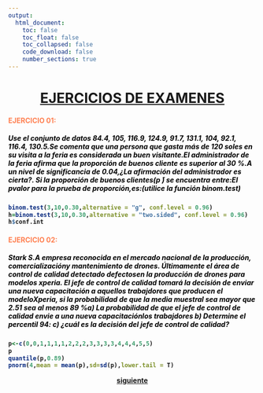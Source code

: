 ```yaml
---
output:
  html_document:
    toc: false
    toc_float: false
    toc_collapsed: false
    code_download: false
    number_sections: true
---
```

<div class="container-fluid main-container">
<div id="header">
<h1 class="title toc-ignore">
<B>
<center>
<u>EJERCICIOS DE EXAMENES</u>
</center>
</div>
</div>


<div class="container">
<div class="jumbotron">
<h4 align="left" class="autor">
<B><FONT COLOR=	#FF7F50>EJERCICIO 01:</FONT></h4>
<h5><FONT COLOR=	#000000>Use el conjunto de datos 84.4, 105, 116.9, 124.9, 91.7, 131.1, 104, 92.1, 116.4, 130.5.Se comenta que una persona que gasta más de 120 soles en su visita a la feria es considerada un buen visitante.El administrador de la feria afirma que la proporción de buenos cliente es superior al 30 %.A un nivel de significancia de 0.04,¿La afirmación del administrador es cierta?. Si la proporción de buenos clientes(p ̄) se encuentra entre:El pvalor para la prueba de proporción,es:(utilice la función binom.test)
</FONT></h5>
</div>
</div>

<div class="container">
<left>
```r
binom.test(3,10,0.30,alternative = "g", conf.level = 0.96)
h=binom.test(3,10,0.30,alternative = "two.sided", conf.level = 0.96)
h$conf.int
```
</left>
</div>
<div class="container">
<div class="jumbotron">
<h4 align="left" class="autor">
<B><FONT COLOR=	#FF7F50>EJERCICIO 02:</FONT></h4>
<h5><FONT COLOR=	#000000>Stark S.A empresa reconocida en el mercado nacional de la producción, comercializacióny mantenimiento de drones. Últimamente el área de control de calidad detectado defectosen la producción de drones para modelos xperia. El jefe de control de calidad tomará la decisión de enviar una nueva capacitación a aquellos trabajdores que producen el modeloXperia, si la probabilidad de que la media muestral sea mayor que 2.51 sea al menos 89 %a) La probabilidad de que el jefe de control de calidad envie a una nueva capacitaciónlos trabajdores b) Determine el percentil 94: c) ¿cuál es la decisión del jefe de control de calidad?
</FONT></h5>
</div>
</div>
<div class="container">
<left>
```r
p<-c(0,0,1,1,1,1,2,2,2,3,3,3,3,4,4,4,5,5)
p
quantile(p,0.89)
pnorm(4,mean = mean(p),sd=sd(p),lower.tail = T)
```
</left>
</div>
  <p align="center" class="lead">
    <a class="btn btn-primary btn-lg "
href="NOSOTROS.html" >siguiente</a>
  </p>


